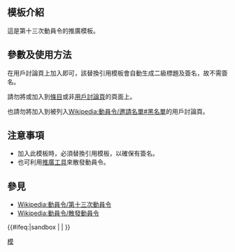 <includeonly><!-- 在這裡加入模板的保護標識 --></includeonly><noinclude>{{Documentation subpage}}</noinclude>
<!-- 在本行下編輯模板說明 -->

== 模板介紹 ==
這是第十三次動員令的推廣模板。

== 參數及使用方法 ==
在用戶討論頁上加入{{tls|動員令}}即可，該替換引用模板會自動生成二級標題及簽名，故不需簽名。

請勿將{{tls|動員令}}或{{tl|動員令}}加入到[[Wikipedia:什麼是條目|條目]]或非[[Wikipedia:用戶頁#我的用户对话页上可以放些什么内容？|用戶討論頁]]的頁面上。

也請勿將{{tls|動員令}}加入到被列入[[Wikipedia:動員令/邀請名單#黑名單]]的用戶討論頁。

== 注意事項 ==
* 加入此模板時，必須替換引用模板，以確保有簽名。
* 也可利用[[Wikipedia:動員令/第十三次動員令#散發動員令|推廣工具]]來散發動員令。
== 參見 ==
* [[Wikipedia:動員令/第十三次動員令]]
* [[Wikipedia:動員令/散發動員令]]

<includeonly>{{#ifeq:{{SUBPAGENAME}}|sandbox | |
<!-- 本行下加入模板的分類，跨維基連結加入Wikidata（參見[[Wikipedia:Wikidata]]） -->
[[Category:第十三次動員令|模]]
}}</includeonly>